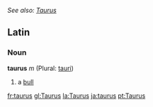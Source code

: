 ''See also: [[Taurus]]''
==Latin==
===Noun===
'''taurus''' ''m'' (Plural: [[tauri]])

#a [[bull]]
[[fr:taurus]]
[[gl:Taurus]]
[[la:Taurus]]
[[ja:taurus]]
[[pt:Taurus]]